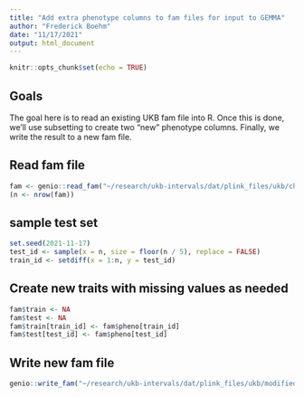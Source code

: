 ```yaml
---
title: "Add extra phenotype columns to fam files for input to GEMMA"
author: "Frederick Boehm"
date: "11/17/2021"
output: html_document
---
```


```r
knitr::opts_chunk$set(echo = TRUE)
```

## Goals

The goal here is to read an existing UKB fam file into R. Once this is done, we'll
use subsetting to create two "new" phenotype columns. Finally, we write the result
to a new fam file.

## Read fam file

```r
fam <- genio::read_fam("~/research/ukb-intervals/dat/plink_files/ukb/chr1.fam")
(n <- nrow(fam))
```

## sample test set

```r
set.seed(2021-11-17)
test_id <- sample(x = n, size = floor(n / 5), replace = FALSE)
train_id <- setdiff(x = 1:n, y = test_id)
```


## Create new traits with missing values as needed

```r
fam$train <- NA
fam$test <- NA
fam$train[train_id] <- fam$pheno[train_id]
fam$test[test_id] <- fam$pheno[test_id]
```

## Write new fam file

```r
genio::write_fam("~/research/ukb-intervals/dat/plink_files/ukb/modified_fam/chr1.fam")
```

